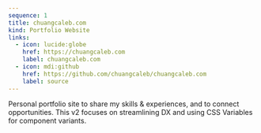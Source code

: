 ```yaml
---
sequence: 1
title: chuangcaleb.com
kind: Portfolio Website
links:
  - icon: lucide:globe
    href: https://chuangcaleb.com
    label: chuangcaleb.com
  - icon: mdi:github
    href: https://github.com/chuangcaleb/chuangcaleb.com
    label: source
---
```


Personal portfolio site to share my skills & experiences, and to connect opportunities. This v2 focuses on streamlining DX and using CSS Variables for component variants.